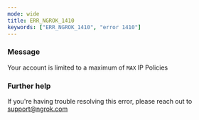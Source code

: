 ```yaml
---
mode: wide
title: ERR_NGROK_1410
keywords: ["ERR_NGROK_1410", "error 1410"]
---
```


### Message

Your account is limited to a maximum of `MAX` IP Policies

### Further help

If you're having trouble resolving this error, please reach out to [support@ngrok.com](mailto:support@ngrok.com?subject=Help%20with%20ERR_NGROK_1410)
